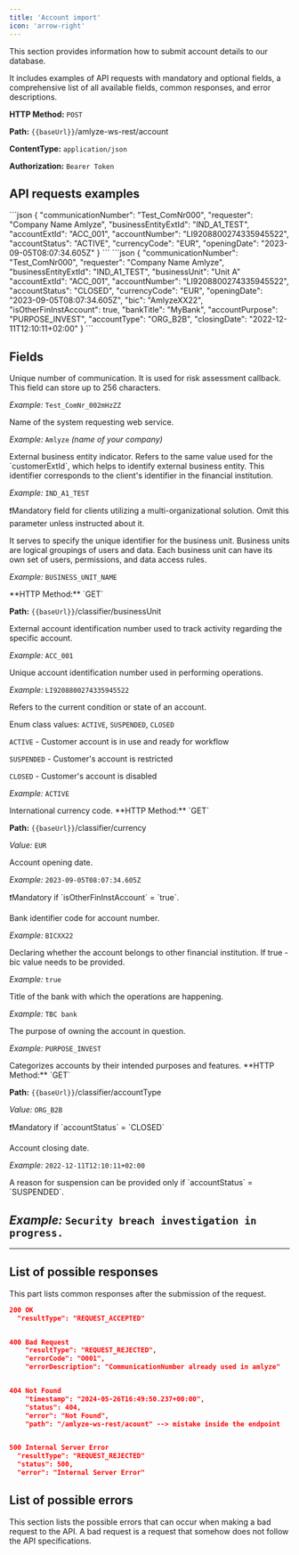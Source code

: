 ```yaml
---
title: 'Account import'
icon: 'arrow-right'
---
```


This section provides information how to submit account details to our database.

It includes examples of API requests with mandatory and optional fields, a comprehensive list of all available fields, common responses, and error descriptions.

**HTTP Method:**  `POST`

**Path:** `{{baseUrl}}`/amlyze-ws-rest/account

**ContentType:** `application/json`

**Authorization:** `Bearer Token`

## API requests examples

<Expandable title="Mandatory fields example | ACCOUNT import">
<ResponseField>
  ```json
{
 "communicationNumber": "Test_ComNr000",
  "requester": "Company Name Amlyze",
  "businessEntityExtId": "IND_A1_TEST",
  "accountExtId": "ACC_001",
  "accountNumber": "LI9208800274335945522",
  "accountStatus": "ACTIVE",
  "currencyCode": "EUR",
  "openingDate": "2023-09-05T08:07:34.605Z"
}
  ```
</ResponseField>
</Expandable>

<Expandable title="All fields example | ACCOUNT import">
<ResponseField>
  ```json
{
 "communicationNumber": "Test_ComNr000",
  "requester": "Company Name Amlyze",
  "businessEntityExtId": "IND_A1_TEST",
  "businessUnit": "Unit A"
  "accountExtId": "ACC_001",
  "accountNumber": "LI9208800274335945522",
  "accountStatus": "CLOSED",
  "currencyCode": "EUR",
  "openingDate": "2023-09-05T08:07:34.605Z",
  "bic": "AmlyzeXX22",
  "isOtherFinInstAccount": true,
  "bankTitle": "MyBank",
  "accountPurpose": "PURPOSE_INVEST",
  "accountType": "ORG_B2B",
  "closingDate": "2022-12-11T12:10:11+02:00"
}
  ```
</ResponseField>
</Expandable>

## Fields

<ResponseField name="communicationNumber" type="string" required>
Unique number of communication. It is used for risk assessment callback. This field can store up to 256 characters.

_Example:_ `Test_ComNr_002mHzZZ`
</ResponseField>

<ResponseField name="requester" type="string" required>
Name of the system requesting web service.

_Example:_ `Amlyze` _(name of your company)_
</ResponseField>

<ResponseField name="businessEntityExtId" type="string" required>
External business entity indicator. Refers to the same value used for the `customerExtId`, which helps to identify external business entity. This identifier corresponds to the client's identifier in the financial institution.

_Example:_ `IND_A1_TEST`
</ResponseField>

<ResponseField name="businessUnit" type="string from classifier list">
❗Mandatory field for clients utilizing a multi-organizational solution. Omit this parameter unless instructed about it.

It serves to specify the unique identifier for the business unit. Business units are logical groupings of users and data. Each business unit can have its own set of users, permissions, and data access rules.

_Example:_ `BUSINESS_UNIT_NAME`

<Expandable title="Path to extract classifier values">
**HTTP Method:**  `GET`

**Path:** `{{baseUrl}}`/classifier/businessUnit
</Expandable>

</ResponseField>

<ResponseField name="accountExtId" type="string" required>
External account identification number used to track activity regarding the specific account.

_Example:_ `ACC_001`
</ResponseField>

<ResponseField name="accountNumber" type="string" required>
Unique account identification number used in performing operations.

_Example:_ `LI9208800274335945522`
</ResponseField>

<ResponseField name="accountStatus" type="string from enum" required>
Refers to the current condition or state of an account.

Enum class values: `ACTIVE`, `SUSPENDED`, `CLOSED`

`ACTIVE` - Customer account is in use and ready for workflow

`SUSPENDED` - Customer's account is restricted

`CLOSED` - Customer's account is disabled

_Example:_ `ACTIVE`
</ResponseField>

<ResponseField name="currencyCode" type="string from classifier list" required>
International currency code.

<Expandable title="Path to extract classifier values">
**HTTP Method:**  `GET`

**Path:** `{{baseUrl}}`/classifier/currency
</Expandable>

_Value:_ `EUR`
</ResponseField>

<ResponseField name="openingDate" type="date" required>
Account opening date.

_Example:_ `2023-09-05T08:07:34.605Z`
</ResponseField>

<ResponseField name="bic" type="string" >
❗Mandatory if `isOtherFinInstAccount` = `true`.

Bank identifier code for account number.

_Example:_ `BICXX22`
</ResponseField>

<ResponseField name="isOtherFinInstAccount" type="boolean">
Declaring whether the account belongs to other financial institution. If true - bic value needs to be provided.

_Example:_ `true`
</ResponseField>

<ResponseField name="bankTitle" type="string">
Title of the bank with which the operations are happening.

_Example:_ `TBC bank`
</ResponseField>

<ResponseField name="accountPurpose" type="string">
The purpose of owning the account in question.

_Example:_ `PURPOSE_INVEST`
</ResponseField>

<ResponseField name="accountType" type="string from classifier list" required>
Categorizes accounts by their intended purposes and features.

<Expandable title="Path to extract classifier values">
**HTTP Method:**  `GET`

**Path:** `{{baseUrl}}`/classifier/accountType
</Expandable>

_Value:_ `ORG_B2B`
</ResponseField>

<ResponseField name="closingDate" type="date">
❗Mandatory if `accountStatus` = `CLOSED`

Account closing date.

_Example:_ `2022-12-11T12:10:11+02:00`
</ResponseField>

<ResponseField name="suspensionReasons" type="string">
A reason for suspension can be provided only if `accountStatus` = `SUSPENDED`.

_Example:_ `Security breach investigation in progress.`
</ResponseField>
-----------------
<!-- Check for currency if it has to be from classifiers in operations -->
-----------------

## List of possible responses

This part lists common responses after the submission of the request.

```json
200 OK
  "resultType": "REQUEST_ACCEPTED"


400 Bad Request
    "resultType": "REQUEST_REJECTED",
    "errorCode": "O001",
    "errorDescription": "CommunicationNumber already used in amlyze"


404 Not Found
    "timestamp": "2024-05-26T16:49:50.237+00:00",
    "status": 404,
    "error": "Not Found",
    "path": "/amlyze-ws-rest/acount" --> mistake inside the endpoint


500 Internal Server Error
  "resultType": "REQUEST_REJECTED"
  "status": 500,
  "error": "Internal Server Error"

```

## List of possible errors

This section lists the possible errors that can occur when making a bad request to the API. A bad request is a request that somehow does not follow the API specifications.

